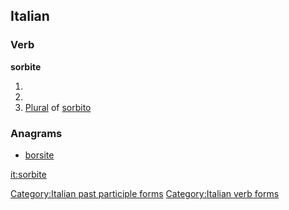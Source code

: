 ==Italian==

===Verb===
'''sorbite'''

# {{conjugation of|sorbire||2|p|pres|ind|lang=it}}
# {{form of|Second-person plural [[imperative]]|sorbire|sorbere|lang=Italian}}
# [[plural|Plural]] of [[sorbito]]

===Anagrams===
* [[borsite#Italian|borsite]]

[[Category:Italian past participle forms]]
[[Category:Italian verb forms]]

[[it:sorbite]]